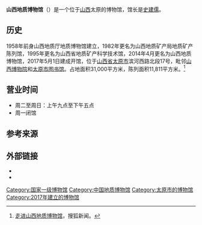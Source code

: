 '''山西地质博物馆'''（{{lang-en|Shanxi Museum of Geology}}）是一个位于[[山西|山西]]太原的博物馆，馆长是[[史建儒|史建儒]]。

==历史==
1958年前身山西地质厅地质博物馆建立，1982年更名为山西地质矿产局地质矿产陈列馆，1995年更名为山西省地质矿产科学技术馆，2014年4月更名为山西地质博物馆，2017年5月1日建成开馆，位于[[山西省|山西省]][[太原市|太原市]]滨河西路北段17号，毗邻[[山西博物院|山西博物院]]和[[太原市图书馆|太原市图书馆]]。占地面积31,000平方米，陈列面积11,811平方米。<ref>[https://www.sohu.com/a/163995380_197494 走进山西地质博物馆]，搜狐新闻。</ref>

==营业时间==
*周二至周日：上午九点至下午五点
*周一闭馆

==参考来源==
{{reflist}}

==外部链接==
*{{Official website|http://www.sxgm.org/}}
*{{Weibo|山西地质博物馆}}

{{中国国家一级博物馆}}
{{Authority control}}
[[Category:国家一级博物馆|Category:国家一级博物馆]]
[[Category:中国地质博物馆|Category:中国地质博物馆]]
[[Category:太原市的博物馆|Category:太原市的博物馆]]
[[Category:2017年建立的博物馆|Category:2017年建立的博物馆]]